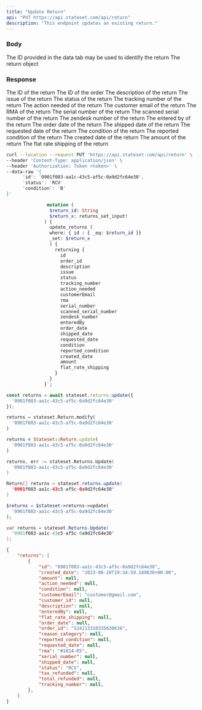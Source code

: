 ```yaml
---
title: "Update Return"
api: "PUT https://api.stateset.com/api/return"
description: "This endpoint updates an existing return."
---
```


### Body

<ParamField body="return_id" type="string">
  The ID provided in the data tab may be used to identify the return
</ParamField>

<ParamField body="return" type="object">
  The return object
</ParamField>

### Response

<ResponseField name="id" type="string">
  The ID of the return
</ResponseField>

<ResponseField name="order_id" type="string">
  The ID of the order
</ResponseField>

<ResponseField name="description" type="string">
  The description of the return
</ResponseField>

<ResponseField name="issue" type="string">
  The issue of the return
</ResponseField>

<ResponseField name="status" type="string">
  The status of the return
</ResponseField>

<ResponseField name="tracking_number" type="string">
  The tracking number of the return
</ResponseField>

<ResponseField name="action_needed" type="string">
  The action needed of the return
</ResponseField>

<ResponseField name="customerEmail" type="string">
  The customer email of the return
</ResponseField>

<ResponseField name="rma" type="string">
  The RMA of the return
</ResponseField>

<ResponseField name="serial_number" type="string">
  The serial number of the return
</ResponseField>

<ResponseField name="scanned_serial_number" type="string">
  The scanned serial number of the return
</ResponseField>

<ResponseField name="zendesk_number" type="string">
  The zendesk number of the return
</ResponseField>

<ResponseField name="enteredBy" type="string">
  The entered by of the return
</ResponseField>

<ResponseField name="order_date" type="string">
  The order date of the return
</ResponseField>

<ResponseField name="shipped_date" type="string">
  The shipped date of the return
</ResponseField>

<ResponseField name="requested_date" type="string">
  The requested date of the return
</ResponseField>

<ResponseField name="condition" type="string">
  The condition of the return
</ResponseField>

<ResponseField name="reported_condition" type="string">
  The reported condition of the return
</ResponseField>

<ResponseField name="created_date" type="string">
  The created date of the return
</ResponseField>

<ResponseField name="amount" type="string">
  The amount of the return
</ResponseField>

<ResponseField name="flat_rate_shipping" type="string">
  The flat rate shipping of the return
</ResponseField>


<RequestExample>

```bash cURL
curl --location --request PUT 'https://api.stateset.com/api/return' \
--header 'Content-Type: application/json' \
--header 'Authorization: Token <token>' \
--data-raw '{
      'id': '0901f083-aa1c-43c5-af5c-0a9d2fc64e30',
      'status': 'RCV'
      'condition': 'B'
}'
```

```graphQL GraphQL
               mutation (
                $return_id: String
                $return_x: returns_set_input!
              ) {
                update_returns (
                where: { id : { _eq: $return_id }}
                _set: $return_x
                ) {
                  returning {
                    id
                    order_id
                    description
                    issue
                    status
                    tracking_number
                    action_needed
                    customerEmail
                    rma
                    serial_number
                    scanned_serial_number
                    zendesk_number
                    enteredBy
                    order_date
                    shipped_date
                    requested_date
                    condition
                    reported_condition
                    created_date
                    amount
                    flat_rate_shipping
                  }
                }
              }`;
```

```js Node.js
const returns = await stateset.returns.update({
  '0901f083-aa1c-43c5-af5c-0a9d2fc64e30'
});

```

```python Python
returns = stateset.Return.modify(
  '0901f083-aa1c-43c5-af5c-0a9d2fc64e30'
)

```

```ruby Ruby
returns = Stateset::Return.update(
  '0901f083-aa1c-43c5-af5c-0a9d2fc64e30'
)

```

```go Go
returns, err := stateset.Returns.Update(
  '0901f083-aa1c-43c5-af5c-0a9d2fc64e30'
)

```

```java Java
Return[] returns = stateset.returns.update(
  '0901f083-aa1c-43c5-af5c-0a9d2fc64e30'
)

```

```php PHP
$returns = $stateset->returns->update(
  '0901f083-aa1c-43c5-af5c-0a9d2fc64e30'
);

```

```csharp C#
var returns = stateset.Returns.Update(
  '0901f083-aa1c-43c5-af5c-0a9d2fc64e30'
);

```


</RequestExample>

<ResponseExample>

```json Response
{
    "returns": [
        {
            "id": "0901f083-aa1c-43c5-af5c-0a9d2fc64e30",
            "created_date": "2023-06-28T19:34:59.189838+00:00",
            "amount": null,
            "action_needed": null,
            "condition": null,
            "customerEmail": "customer@gmail.com",
            "customer_id": null,
            "description": null,
            "enteredBy": null,
            "flat_rate_shipping": null,
            "order_date": null,
            "order_id": "524213310335630636",
            "reason_category": null,
            "reported_condition": null,
            "requested_date": null,
            "rma": "#1014-R5",
            "serial_number": null,
            "shipped_date": null,
            "status": "RCV",
            "tax_refunded": null,
            "total_refunded": null,
            "tracking_number": null,
        },
    ]
}   
```

</ResponseExample>

